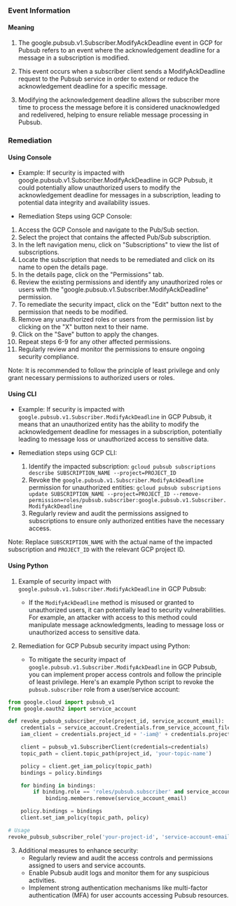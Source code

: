 
### Event Information

#### Meaning

1. The google.pubsub.v1.Subscriber.ModifyAckDeadline event in GCP for Pubsub refers to an event where the acknowledgement deadline for a message in a subscription is modified.

2. This event occurs when a subscriber client sends a ModifyAckDeadline request to the Pubsub service in order to extend or reduce the acknowledgement deadline for a specific message.

3. Modifying the acknowledgement deadline allows the subscriber more time to process the message before it is considered unacknowledged and redelivered, helping to ensure reliable message processing in Pubsub.

### Remediation

#### Using Console

- Example: If security is impacted with google.pubsub.v1.Subscriber.ModifyAckDeadline in GCP Pubsub, it could potentially allow unauthorized users to modify the acknowledgement deadline for messages in a subscription, leading to potential data integrity and availability issues.

- Remediation Steps using GCP Console:
1. Access the GCP Console and navigate to the Pub/Sub section.
2. Select the project that contains the affected Pub/Sub subscription.
3. In the left navigation menu, click on "Subscriptions" to view the list of subscriptions.
4. Locate the subscription that needs to be remediated and click on its name to open the details page.
5. In the details page, click on the "Permissions" tab.
6. Review the existing permissions and identify any unauthorized roles or users with the "google.pubsub.v1.Subscriber.ModifyAckDeadline" permission.
7. To remediate the security impact, click on the "Edit" button next to the permission that needs to be modified.
8. Remove any unauthorized roles or users from the permission list by clicking on the "X" button next to their name.
9. Click on the "Save" button to apply the changes.
10. Repeat steps 6-9 for any other affected permissions.
11. Regularly review and monitor the permissions to ensure ongoing security compliance.

Note: It is recommended to follow the principle of least privilege and only grant necessary permissions to authorized users or roles.

#### Using CLI

- Example: If security is impacted with `google.pubsub.v1.Subscriber.ModifyAckDeadline` in GCP Pubsub, it means that an unauthorized entity has the ability to modify the acknowledgement deadline for messages in a subscription, potentially leading to message loss or unauthorized access to sensitive data.

- Remediation steps using GCP CLI:
  1. Identify the impacted subscription: `gcloud pubsub subscriptions describe SUBSCRIPTION_NAME --project=PROJECT_ID`
  2. Revoke the `google.pubsub.v1.Subscriber.ModifyAckDeadline` permission for unauthorized entities: `gcloud pubsub subscriptions update SUBSCRIPTION_NAME --project=PROJECT_ID --remove-permission=roles/pubsub.subscriber:google.pubsub.v1.Subscriber.ModifyAckDeadline`
  3. Regularly review and audit the permissions assigned to subscriptions to ensure only authorized entities have the necessary access.

Note: Replace `SUBSCRIPTION_NAME` with the actual name of the impacted subscription and `PROJECT_ID` with the relevant GCP project ID.

#### Using Python

1. Example of security impact with `google.pubsub.v1.Subscriber.ModifyAckDeadline` in GCP Pubsub:
   - If the `ModifyAckDeadline` method is misused or granted to unauthorized users, it can potentially lead to security vulnerabilities. For example, an attacker with access to this method could manipulate message acknowledgments, leading to message loss or unauthorized access to sensitive data.

2. Remediation for GCP Pubsub security impact using Python:
   - To mitigate the security impact of `google.pubsub.v1.Subscriber.ModifyAckDeadline` in GCP Pubsub, you can implement proper access controls and follow the principle of least privilege. Here's an example Python script to revoke the `pubsub.subscriber` role from a user/service account:

```python
from google.cloud import pubsub_v1
from google.oauth2 import service_account

def revoke_pubsub_subscriber_role(project_id, service_account_email):
    credentials = service_account.Credentials.from_service_account_file('path/to/service_account_key.json')
    iam_client = credentials.project_id + '-iam@' + credentials.project_id + '.iam.gserviceaccount.com'

    client = pubsub_v1.SubscriberClient(credentials=credentials)
    topic_path = client.topic_path(project_id, 'your-topic-name')

    policy = client.get_iam_policy(topic_path)
    bindings = policy.bindings

    for binding in bindings:
        if binding.role == 'roles/pubsub.subscriber' and service_account_email in binding.members:
            binding.members.remove(service_account_email)

    policy.bindings = bindings
    client.set_iam_policy(topic_path, policy)

# Usage
revoke_pubsub_subscriber_role('your-project-id', 'service-account-email')
```

3. Additional measures to enhance security:
   - Regularly review and audit the access controls and permissions assigned to users and service accounts.
   - Enable Pubsub audit logs and monitor them for any suspicious activities.
   - Implement strong authentication mechanisms like multi-factor authentication (MFA) for user accounts accessing Pubsub resources.

